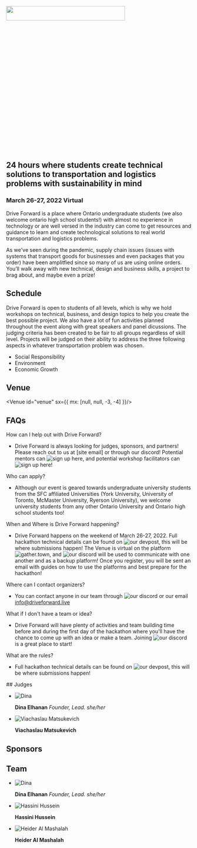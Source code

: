 
<Banner>

<img src="https://cdn.glitch.global/c5a0f0ae-5652-4bbd-a8f5-486ad2f1afba/logohackathonlogo.png?v=1645542826823" width="80%" height="10%"/>

## 24 hours where students create technical solutions to transportation and logistics problems with sustainability in mind

### March 26-27, 2022 Virtual
</Banner>

<Gallery>

<Photo showAlt alt="Students at a Workshop at the Hackathon Hack Penn" src="https://cdn.glitch.com/3d283e0f-19c4-4546-b0b2-223ec3a7dc23%2Fworkshop.jpg?v=1565769230073" />

Drive Forward is a place where Ontario undergraduate students (we also welcome ontario high school students!) with almost no experience in technology or are well versed in the industry can come to get resources and guidance to learn and create technological solutions to real world transportation and logistics problems. 

As we've seen during the pandemic, supply chain issues (issues with systems that transport goods for businesses and even packages that you order) have been amplitfied since so many of us are using online orders. You’ll walk away with new technical, design and business skills, a project to brag about, and maybe even a prize!

<Photo showAlt alt="Students hacking away at projects at the hackathon Hack Penn" src="https://cdn.glitch.com/3d283e0f-19c4-4546-b0b2-223ec3a7dc23%2Foverview_3.jpg?v=1565769238972" />
</Gallery>
<Container>

## Schedule

Drive Forward is open to students of all levels, which is why we hold workshops on technical, business, and design topics to help you create the best possible project. We also have a lot of fun activities planned throughout the event along with great speakers and panel dicussions. The judging criteria has been created to be fair to all groups regardless of skill level. Projects will be judged on their ability to address the three following aspects in whatever transportation problem was chosen. 

- Social Responsibility
- Environment
- Economic Growth

<Schedule id="schedule" showAlt alt="Drive Forward Schedule" src="https://cdn.glitch.global/c5a0f0ae-5652-4bbd-a8f5-486ad2f1afba/schedule.png?v=1647107680823" />

## Venue
<Venue id="venue" sx={{ mx: [null, null, -3, -4] }}/>

## FAQs
<List id="faq">

How can I help out with Drive Forward?
- Drive Forward is always looking for judges, sponsors, and partners! Please reach out to us at [site email] or through our discord! Potential mentors can ![sign up here](https://docs.google.com/forms/d/12imNDUFJQniR5f4MBSsvihndeTcj9taVmfjXcrihuJU/edit), and potential workshop facilitators can ![sign up here](https://docs.google.com/forms/d/1OhYZ6OG1sgUGWvqri0aOFmViD7Xl7fkHUZ_Lq3FWlsg/)!

Who can apply?
 - Although our event is geared towards undergraduate university students from the SFC affiliated Universities (York University, University of Toronto, McMaster University, Ryerson University), we welcome university students from any other Ontario University and Ontario high school students too! 
 
When and Where is Drive Forward happening?
- Drive Forward happens on the weekend of March 26-27, 2022. Full hackathon technical details can be found on ![our devpost](https://drive-forward.devpost.com/?ref_feature=challenge&ref_medium=your-open-hackathons&ref_content=Upcoming), this will be where submissions happen! The Venue is virtual on the platform ![gather.town](https://www.gather.town/), and ![our discord](https://discord.gg/MWeeSWcd) will be used to communicate with one another and as a backup platform! Once you register, you will be sent an email with guides on how to use the platforms and best prepare for the hackathon!

Where can I contact organizers?
- You can contact anyone in our team through ![our discord](https://discord.gg/MWeeSWcd) or our email info@driveforward.live
  
What if I don't have a team or idea?
- Drive Forward will have plenty of activities and team building time before and during the first day of the hackathon where you'll have the chance to come up with an idea or make a team. Joining ![our discord](https://discord.gg/MWeeSWcd) is a great place to start!

What are the rules?
- Full hackathon technical details can be found on ![our devpost](https://drive-forward.devpost.com/?ref_feature=challenge&ref_medium=your-open-hackathons&ref_content=Upcoming), this will be where submissions happen!

</List>
## Judges

<Team>

- ![Dina](https://cdn.glitch.global/c5a0f0ae-5652-4bbd-a8f5-486ad2f1afba/Viachaslau.jpg?v=1645637525843)

  **Dina Elhanan** _Founder, Lead. she/her_

- ![Viachaslau Matsukevich](https://cdn.glitch.global/c5a0f0ae-5652-4bbd-a8f5-486ad2f1afba/professor%20elkafi.jpg?v=1645636816756)

  **Viachaslau Matsukevich** 

</Team>

## Sponsors

<Sponsors />

<Sponsors section="additionalSupport" />

## Team

<Team>

- ![Dina](https://avatars.githubusercontent.com/u/19677511?v=4)

  **Dina Elhanan** _Founder, Lead. she/her_

- ![Hassini Hussein](https://cdn.glitch.global/c5a0f0ae-5652-4bbd-a8f5-486ad2f1afba/professor%20elkafi.jpg?v=1645636816756)

  **Hassini Hussein** 

- ![Heider Al Mashalah](https://cdn.glitch.global/c5a0f0ae-5652-4bbd-a8f5-486ad2f1afba/Heider.jpg?v=1647104607014)

  **Heider Al Mashalah** 
</Team>

</Container>